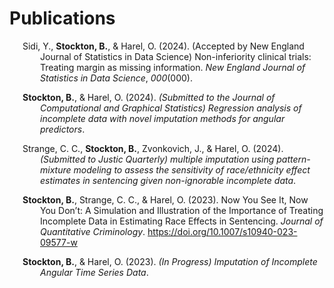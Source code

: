 # Publications

::: {#list}
:::

::: {#refs .references .csl-bib-body .hanging-indent entry-spacing="1" line-spacing="2"}
::: {#ref-sidiSubmittedNewEngland2023 .csl-entry}
Sidi, Y., **Stockton, B.**, & Harel, O. (2024). (Accepted by New England
Journal of Statistics in Data Science) [Non-inferiority]{.nocase}
clinical trials: Treating margin as missing information. *New England
Journal of Statistics in Data Science*, *000*(000).
:::

::: {#ref-stocktonInProgressCh1 .csl-entry}
**Stockton, B.**, & Harel, O. (2024). *[(Submitted to the Journal of
Computational and Graphical Statistics)]{.nocase} [Regression analysis
of incomplete data with novel imputation methods for angular
predictors]{.nocase}*.
:::

::: {#ref-stocktonInProgressCrim2 .csl-entry}
Strange, C. C., **Stockton, B.**, Zvonkovich, J., & Harel, O. (2024).
*[(Submitted to Justic Quarterly)]{.nocase} multiple imputation using
pattern-mixture modeling to assess the sensitivity of race/ethnicity
effect estimates in sentencing given non-ignorable incomplete data*.
:::

::: {#ref-stocktonNowYouSee2023 .csl-entry}
**Stockton, B.**, Strange, C. C., & Harel, O. (2023). Now You See It, Now
You Don't: A Simulation and Illustration of the Importance of Treating
Incomplete Data in Estimating Race Effects in Sentencing. *Journal of
Quantitative Criminology*. <https://doi.org/10.1007/s10940-023-09577-w>
:::

::: {#ref-stocktonInProgressCh2 .csl-entry}
**Stockton, B.**, & Harel, O. (2023). *(In Progress) Imputation of
Incomplete Angular Time Series Data*.
:::
:::
